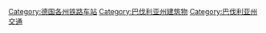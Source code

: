 [[Category:德国各州铁路车站|Category:德国各州铁路车站]]
[[Category:巴伐利亚州建筑物|Category:巴伐利亚州建筑物]]
[[Category:巴伐利亚州交通|Category:巴伐利亚州交通]]